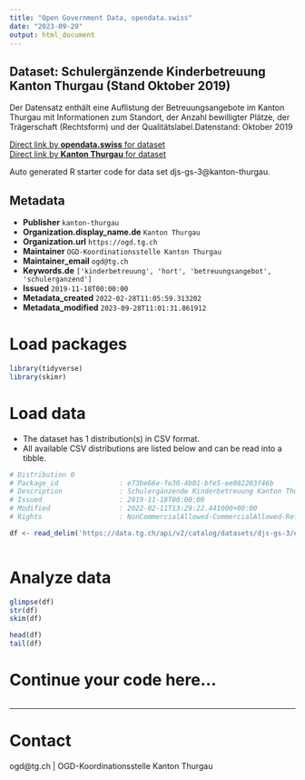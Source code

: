 ```yaml
---
title: "Open Government Data, opendata.swiss"
date: "2023-09-29"
output: html_document
---
```


## Dataset: Schulergänzende Kinderbetreuung Kanton Thurgau (Stand Oktober 2019)

Der Datensatz enthält eine Auflistung der Betreuungsangebote im Kanton Thurgau mit Informationen zum Standort, der Anzahl bewilligter Plätze, der Trägerschaft (Rechtsform) und der Qualitätslabel.Datenstand: Oktober 2019

[Direct link by **opendata.swiss** for dataset](https://opendata.swiss/de/dataset/schulerganzende-kinderbetreuung-kanton-thurgau-stand-oktober-2019)<br>
[Direct link by **Kanton Thurgau** for dataset](https://data.tg.ch/explore/dataset/djs-gs-3/)

Auto generated R starter code for data set djs-gs-3@kanton-thurgau.

## Metadata

- **Publisher** `kanton-thurgau`
- **Organization.display_name.de** `Kanton Thurgau`
- **Organization.url** `https://ogd.tg.ch`
- **Maintainer** `OGD-Koordinationsstelle Kanton Thurgau`
- **Maintainer_email** `ogd@tg.ch`
- **Keywords.de** `['kinderbetreuung', 'hort', 'betreuungsangebot', 'schulerganzend']`
- **Issued** `2019-11-18T00:00:00`
- **Metadata_created** `2022-02-28T11:05:59.313202`
- **Metadata_modified** `2023-09-28T11:01:31.861912`


# Load packages

```r

library(tidyverse)
library(skimr)

```

# Load data

-   The dataset has 1 distribution(s) in CSV format.
-   All available CSV distributions are listed below and can be read into a tibble.

```r

# Distribution 0
# Package_id               : e73be66e-fe30-4b01-bfe5-ee082203f46b
# Description              : Schulergänzende Kinderbetreuung Kanton Thurgau (Stand Oktober 2019) (csv)
# Issued                   : 2019-11-18T00:00:00
# Modified                 : 2022-02-11T13:29:22.441000+00:00
# Rights                   : NonCommercialAllowed-CommercialAllowed-ReferenceRequired

df <- read_delim('https://data.tg.ch/api/v2/catalog/datasets/djs-gs-3/exports/csv')



```

# Analyze data

```r

glimpse(df)
str(df)
skim(df)

head(df)
tail(df)

```

# Continue your code here...

```r

```

------------------------------------------------------------------------

# Contact

ogd@tg.ch | OGD-Koordinationsstelle Kanton Thurgau
